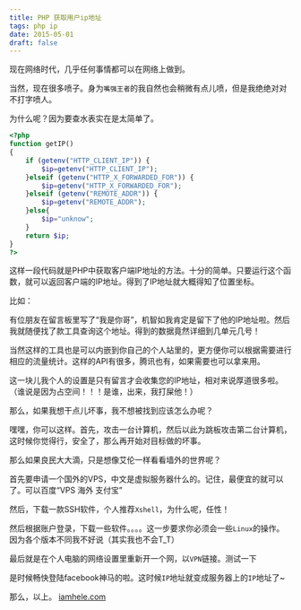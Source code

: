 ```yaml
---
title: PHP 获取用户ip地址
tags: php ip
date: 2015-05-01
draft: false
---
```


现在网络时代，几乎任何事情都可以在网络上做到。

当然，现在很多喷子。身为`嘴强王者`的我自然也会稍微有点儿喷，但是我绝绝对对不打字喷人。

为什么呢？因为要查水表实在是太简单了。

```php
<?php
function getIP()
{
    if (getenv("HTTP_CLIENT_IP")) {
        $ip=getenv("HTTP_CLIENT_IP");
    }elseif (getenv("HTTP_X_FORWARDED_FOR")) {
        $ip=getenv("HTTP_X_FORWARDED_FOR");
    }elseif (getenv("REMOTE_ADDR")) {
        $ip=getenv("REMOTE_ADDR");
    }else{
        $ip="unknow";
    }
    return $ip;
}
?>
```

这样一段代码就是PHP中获取客户端IP地址的方法。十分的简单。只要运行这个函数，就可以返回客户端的IP地址。得到了IP地址就大概得知了位置坐标。

比如：

有位朋友在留言板里写了“我是你哥”，机智如我肯定是留下了他的IP地址啦。然后我就随便找了款工具查询这个地址。得到的数据竟然详细到几单元几号！

当然这样的工具也是可以内嵌到你自己的个人站里的，更方便你可以根据需要进行相应的流量统计。这样的API有很多，腾讯也有，如果需要也可以拿来用。

这一块儿我个人的设置是只有留言才会收集您的IP地址，相对来说厚道很多啦。（谁说是因为占空间！！！是谁，出来，我打屎他！）


那么，如果我想干点儿坏事，我不想被找到应该怎么办呢？

嘿嘿，你可以这样。首先，攻击一台计算机，然后以此为跳板攻击第二台计算机，这时候你觉得行，安全了，那么再开始对目标做的坏事。

那么如果良民大大滴，只是想像艾伦一样看看墙外的世界呢？

首先要申请一个国外的VPS，中文是虚拟服务器什么的。记住，最便宜的就可以了。可以百度“VPS 海外 支付宝”

然后，下载一款SSH软件，个人推荐`Xshell`，为什么呢，任性！

然后根据账户登录，下载一些软件。。。。这一步要求你必须会一些`Linux`的操作。因为各个版本不同我不好说（其实我也不会T_T）

最后就是在个人电脑的网络设置里重新开一个网，以`VPN`链接。测试一下

是时候畅快登陆facebook神马的啦。这时候`IP`地址就变成服务器上的`IP`地址了~

那么，以上。
<a href="https://www.iamhele.com">iamhele.com</a>